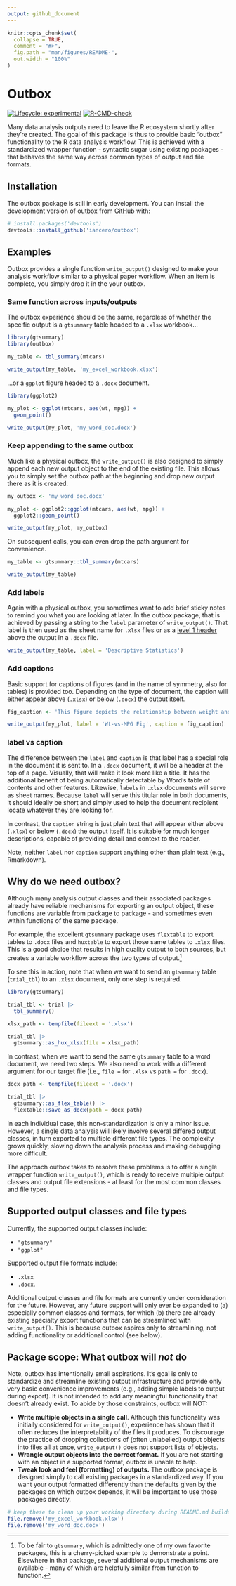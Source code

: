 ```yaml
---
output: github_document
---
```


<!-- README.md is generated from README.Rmd. Please edit that file -->

```r
knitr::opts_chunk$set(
  collapse = TRUE,
  comment = "#>",
  fig.path = "man/figures/README-",
  out.width = "100%"
)
```

# Outbox

<!-- badges: start -->
[![Lifecycle: experimental](https://img.shields.io/badge/lifecycle-experimental-orange.svg)](https://lifecycle.r-lib.org/articles/stages.html#experimental)
[![R-CMD-check](https://github.com/iancero/outbox/actions/workflows/R-CMD-check.yaml/badge.svg)](https://github.com/iancero/outbox/actions/workflows/R-CMD-check.yaml)
<!-- badges: end -->

Many data analysis outputs need to leave the R ecosystem shortly after they're created. The goal of this package is thus to provide basic "outbox" functionality to the R data analysis workflow. This is achieved with a standardized wrapper function - syntactic sugar using existing packages - that behaves the same way across common types of output and file formats.

## Installation

The outbox package is still in early development. You can install the development version of outbox from [GitHub](https://github.com/) with:

```r
# install.packages('devtools')
devtools::install_github('iancero/outbox')
```

## Examples

Outbox provides a single function `write_output()` designed to make your analysis workflow similar to a physical paper workflow. When an item is complete, you simply drop it in the your outbox. 

### Same function across inputs/outputs

The outbox experience should be the same, regardless of whether the specific output is a `gtsummary` table headed to a `.xlsx` workbook... 

```r
library(gtsummary)
library(outbox)

my_table <- tbl_summary(mtcars)

write_output(my_table, 'my_excel_workbook.xlsx')
```

...or a `ggplot` figure headed to a `.docx` document. 

```r
library(ggplot2)

my_plot <- ggplot(mtcars, aes(wt, mpg)) +
  geom_point()

write_output(my_plot, 'my_word_doc.docx')
```

### Keep appending to the same outbox

Much like a physical outbox, the `write_output()` is also designed to simply append each new output object to the end of the existing file. This allows you to simply set the outbox path at the beginning and drop new output there as it is created.

```r
my_outbox <- 'my_word_doc.docx'

my_plot <- ggplot2::ggplot(mtcars, aes(wt, mpg)) +
  ggplot2::geom_point()

write_output(my_plot, my_outbox)
```

On subsequent calls, you can even drop the path argument for convenience.

```r
my_table <- gtsummary::tbl_summary(mtcars)

write_output(my_table)
```

### Add labels

Again with a physical outbox, you sometimes want to add brief sticky notes to remind you what you are looking at later. In the outbox package, that is achieved by passing a string to the `label` parameter of `write_output()`. That label is then used as the sheet name for `.xlsx` files or as a [level 1 header](https://support.microsoft.com/en-us/office/headers-and-footers-in-word-b693b4fb-0d23-4109-a621-1b828b824454) above the output in a `.docx` file.

```r
write_output(my_table, label = 'Descriptive Statistics')
```

### Add captions

Basic support for captions of figures (and in the name of symmetry, also for tables) is provided too. Depending on the type of document, the caption will either appear above (`.xlsx`) or below (`.docx`) the output itself.

```r
fig_caption <- 'This figure depicts the relationship between weight and MPG'

write_output(my_plot, label = 'Wt-vs-MPG Fig', caption = fig_caption)
```

### label vs caption

The difference between the `label` and `caption` is that label has a special role in the document it is sent to. In a `.docx` document, it will be a header at the top of a page. Visually, that will make it look more like a title. It has the additional benefit of being automatically detectable by Word's table of contents and other features. Likewise, `labels` in `.xlsx` documents will serve as sheet names. Because `label` will serve this titular role in both documents, it should ideally be short and simply used to help the document recipient locate whatever they are looking for.

In contrast, the `caption` string is just plain text that will appear either above (`.xlsx`) or below (`.docx`) the output itself. It is suitable for much longer descriptions, capable of providing detail and context to the reader.

Note, neither `label` nor `caption` support anything other than plain text (e.g., Rmarkdown).


## Why do we need outbox?

Although many analysis output classes and their associated packages already have reliable mechanisms for exporting an output object, these functions are variable from package to package - and sometimes even within functions of the same package.

For example, the excellent `gtsummary` package uses `flextable` to export tables to `.docx` files and `huxtable` to export those same tables to `.xlsx` files. This is a good choice that results in high quality output to both sources, but creates a variable workflow across the two types of output.^[To be fair to `gtsummary`, which is admittedly one of my own favorite packages, this is a cherry-picked example to demonstrate a point. Elsewhere in that package, several additional output mechanisms are available - many of which are helpfully similar from function to function.] 

To see this in action, note that when we want to send an `gtsummary` table (`trial_tbl`) to an `.xlsx` document, only one step is required.

```r
library(gtsummary)

trial_tbl <- trial |> 
  tbl_summary()

xlsx_path <- tempfile(fileext = '.xlsx')

trial_tbl |>
  gtsummary::as_hux_xlsx(file = xlsx_path)
```

In contrast, when we want to send the same `gtsummary` table to a word document, we need two steps. We also need to work with a different argument for our target file (i.e., `file =` for `.xlsx` vs `path =` for `.docx`).

```r
docx_path <- tempfile(fileext = '.docx')

trial_tbl |>
  gtsummary::as_flex_table() |>
  flextable::save_as_docx(path = docx_path)
```

In each individual case, this non-standardization is only a minor issue. However, a single data analysis will likely involve several differed output classes, in turn exported to multiple different file types. The complexity grows quickly, slowing down the analysis process and making debugging more difficult. 

The approach outbox takes to resolve these problems is to offer a single wrapper function `write_output()`, which is ready to receive multiple output classes and output file extensions - at least for the most common classes and file types.

## Supported output classes and file types

Currently, the supported output classes include: 

- `"gtsummary"`
- `"ggplot"` 

Supported output file formats include:

- `.xlsx`
- `.docx`.

Additional output classes and file formats are currently under consideration for the future. However, any future support will only ever be expanded to (a) especially common classes and formats, for which (b) there are already existing specialty export functions that can be streamlined with `write_output()`. This is because outbox aspires only to streamlining, not adding functionality or additional control (see below).

## Package scope: What outbox will *not* do

Note, outbox has intentionally small aspirations. It's goal is only to standardize and streamline existing output infrastructure and provide only very basic convenience improvements (e.g., adding simple labels to output during export). It is not intended to add any meaningful functionality that doesn't already exist. To abide by those constraints, outbox will NOT:

- **Write multiple objects in a single call**. Although this functionality was initially considered for `write_output()`, experience has shown that it often reduces the interpretability of the files it produces. To discourage the practice of dropping collections of (often unlabelled) output objects into files all at once, `write_output()` does not support lists of objects.
- **Wrangle output objects into the correct format.** If you are not starting with an object in a supported format, outbox is unable to help.
- **Tweak look and feel (formatting) of outputs.** The outbox package is designed simply to call existing packages in a standardized way. If you want your output formatted differently than the defaults given by the packages on which outbox depends, it will be important to use those packages directly.

```r
# keep these to clean up your working directory during README.md builds
file.remove('my_excel_workbook.xlsx')
file.remove('my_word_doc.docx')
```
